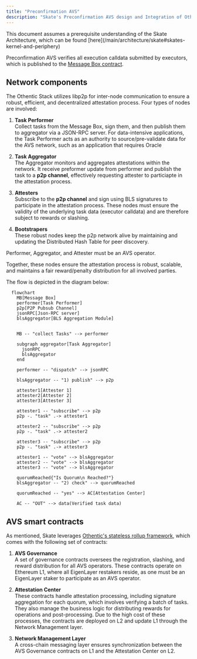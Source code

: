 ```yaml
---
title: "Preconfirmation AVS"
description: "Skate's Preconfirmation AVS design and Integration of Othentic's stateless rollup framework"
---
```


<Note>
  This document assumes a prerequisite understanding of the Skate Architecture, which can be found [here](/main/architecture/skate#skates-kernel-and-periphery)
</Note>

Preconfirmation AVS verifies all execution calldata submitted by executors, which is published to the [Message Box contract](/main/architecture/kernel#kernel-components). 


## Network components

The Othentic Stack utilizes libp2p for inter-node communication to ensure a robust, efficient, and decentralized attestation process. Four types of nodes are involved:

1. **Task Performer**<br/>
  Collect tasks from the Message Box, sign them, and then publish them to aggregator via a JSON-RPC server. For data-intensive applications, the Task Performer acts as an authority to source/pre-validate data for the AVS network, such as an application that requires Oracle

2. **Task Aggregator**<br/>
  The Aggregator monitors and aggregates attestations within the network. It receive preformer update from performer and publish the task to a **p2p channel**, effectively requesting attester to particiapte in the attestation process.

3. **Attesters**<br/>
  Subscribe to the **p2p channel** and sign using BLS signatures to participate in the attestation process. These nodes must ensure the validity of the underlying task data (executor calldata) and are therefore subject to rewards or slashing.

4. **Bootstrapers**<br/>
  These robust nodes keep the p2p network alive by maintaining and updating the Distributed Hash Table for peer discovery.

<Note>
  Performer, Aggregator, and Attester must be an AVS operator.
</Note>

Together, these nodes ensure the attestation process is robust, scalable, and maintains a fair reward/penalty distribution for all involved parties.

The flow is depicted in the diagram below:

<Card title="AVS Flow Diagram">

```mermaid
  flowchart 
    MB[Message Box]
    performer[Task Performer]
    p2p[P2P Pubsub Channel]
    jsonRPC[Json-RPC server]
    blsAggregator[BLS Aggregation Module]


    MB -- "collect Tasks" --> performer

    subgraph aggregator[Task Aggregator]
      jsonRPC
      blsAggregator
    end

    performer -- "dispatch" --> jsonRPC

    blsAggregator -- "1) publish" --> p2p

    attester1[Attester 1]
    attester2[Attester 2]
    attester3[Attester 3]

    attester1 -- "subscribe" --> p2p
    p2p -. "task" .-> attester1

    attester2 -- "subscribe" --> p2p
    p2p -. "task" .-> attester2

    attester3 -- "subscribe" --> p2p
    p2p -. "task" .-> attester3

    attester1 -- "vote" --> blsAggregator
    attester2 -- "vote" --> blsAggregator
    attester3 -- "vote" --> blsAggregator

    quorumReached{"Is Quorum\n Reached?"}
    blsAggregator -- "2) check" --> quorumReached

    quorumReached -- "yes" --> AC[Attestation Center]

    AC -- "OUT" --> data(Verified task data)
```
</Card>


## AVS smart contracts

As mentioned, Skate leverages [Othentic's stateless rollup framework](https://othentic.gitbook.io/main/stateless-rollup-framework/abstract), which comes with the following set of contracts:

1. **AVS Governance**<br/>
  A set of governance contracts oversees the registration, slashing, and reward distribution for all AVS operators. These contracts operate on Ethereum L1, where all EigenLayer restakers reside, as one must be an EigenLayer staker to participate as an AVS operator.
1. **Attestation Center**<br/>
  These contracts handle attestation processing, including signature aggregation for each quorum, which involves verifying a batch of tasks. They also manage the business logic for distributing rewards for operations and post-processing. Due to the high cost of these processes, the contracts are deployed on L2 and update L1 through the Network Management layer.

1. **Network Management Layer**<br/>
  A cross-chain messaging layer ensures synchronization between the AVS Governance contracts on L1 and the Attestation Center on L2.

